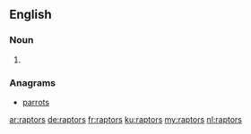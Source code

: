 ==English==

===Noun===
{{head|en|plural}}

# {{plural of|raptor|lang=en}}

===Anagrams===
* [[parrots#English|parrots]]

[[ar:raptors]]
[[de:raptors]]
[[fr:raptors]]
[[ku:raptors]]
[[my:raptors]]
[[nl:raptors]]